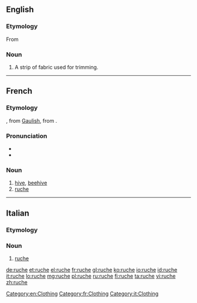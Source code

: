 ==English==

===Etymology===
From {{etyl|fr|en}}

===Noun===
{{en-noun}}

# A strip of fabric used for trimming.

[[Category:en:Clothing]]

----

==French==

===Etymology===
{{etyl|fro|fr}} {{term|rosche||lang=fro}}, from [[Gaulish]], from {{etyl|ML.|fr}} {{term|rusca||lang=la|bark}}.

===Pronunciation===
* {{IPA|/ʁyʃ/|lang=fr}}
* {{audio|Fr-ruche.ogg|Audio}}

===Noun===
{{fr-noun|f}}

# [[hive]], [[beehive]]
# [[#English|ruche]]

[[Category:fr:Clothing]]

----

==Italian==

===Etymology===
{{etyl|fr|it}}

===Noun===
{{head|it|noun|g=f}} {{inv}}

# [[#English|ruche]]

[[Category:it:Clothing]]

[[de:ruche]]
[[et:ruche]]
[[el:ruche]]
[[fr:ruche]]
[[gl:ruche]]
[[ko:ruche]]
[[io:ruche]]
[[id:ruche]]
[[it:ruche]]
[[lo:ruche]]
[[mg:ruche]]
[[pl:ruche]]
[[ru:ruche]]
[[fi:ruche]]
[[ta:ruche]]
[[vi:ruche]]
[[zh:ruche]]